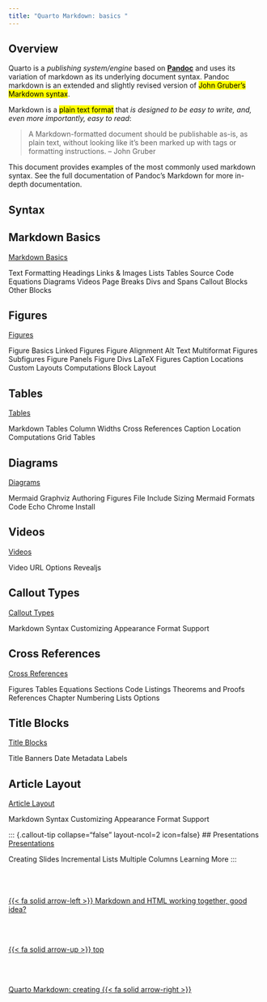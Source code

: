 ```yaml
---
title: "Quarto Markdown: basics "
---
```


## Overview
Quarto is a *publishing system/engine* based on [**Pandoc**](https://pandoc.org/) and uses its variation of markdown as its underlying document syntax. Pandoc markdown is an extended and slightly revised version of <mark>John Gruber’s Markdown syntax</mark>.

Markdown is a <mark>plain text format</mark> that *is designed to be easy to write, and, even more importantly, easy to read*:

> A Markdown-formatted document should be publishable as-is, as plain text, without looking like it’s been marked up with tags or formatting instructions. – John Gruber

This document provides examples of the most commonly used markdown syntax. See the full documentation of Pandoc’s Markdown for more in-depth documentation.

## Syntax

::: {.callout-tip collapse="false"  layout-ncol=2  icon=false}
## Markdown Basics
[Markdown Basics](https://quarto.org/docs/authoring/markdown-basics.html){#Markdown-Basics}

Text Formatting
Headings
Links & Images
Lists
Tables
Source Code
Equations
Diagrams
Videos
Page Breaks
Divs and Spans
Callout Blocks
Other Blocks 
:::

::: {.callout-tip collapse="false" layout-ncol=2 icon=false}
## Figures
[Figures](https://quarto.org/docs/authoring/markdown-basics.html){#Figures}

Figure Basics
Linked Figures
Figure Alignment
Alt Text
Multiformat Figures
Subfigures
Figure Panels
Figure Divs
LaTeX Figures
Caption Locations
Custom Layouts
Computations
Block Layout
:::

::: {.callout-tip collapse="false" layout-ncol=2  icon=false}
## Tables
[Tables](https://quarto.org/docs/authoring/Tables.html){#Tables}

Markdown Tables
Column Widths
Cross References
Caption Location
Computations
Grid Tables
:::

::: {.callout-tip collapse="false" layout-ncol=2  icon=false}
## Diagrams
[Diagrams](https://quarto.org/docs/authoring/Diagrams.html){#Diagrams}

Mermaid
Graphviz
Authoring
Figures
File Include
Sizing
Mermaid Formats
Code Echo
Chrome Install
:::

::: {.callout-tip collapse="false" layout-ncol=2  icon=false}
## Videos
[Videos](https://quarto.org/docs/authoring/Diagrams.html){#Videos}

Video URL
Options
Revealjs
:::

::: {.callout-tip collapse="false" layout-ncol=2  icon=false}
## Callout Types
[Callout Types](https://quarto.org/docs/authoring/Callouts.html){#Callout-Types}

Markdown Syntax
Customizing Appearance
Format Support
:::

::: {.callout-tip collapse="false" layout-ncol=2  icon=false}
## Cross References
[Cross References](https://quarto.org/docs/authoring/Cross-References.html){#Cross-References}

Figures
Tables
Equations
Sections
Code Listings
Theorems and Proofs
References
Chapter Numbering
Lists
Options
:::

::: {.callout-tip collapse="false" layout-ncol=2  icon=false}
## Title Blocks
[Title Blocks](https://quarto.org/docs/authoring/Title-Blocks.html){#Title-Blocks}

Title Banners
Date
Metadata Labels
:::

::: {.callout-tip collapse="false" layout-ncol=2  icon=false}
## Article Layout
[Article Layout](https://quarto.org/docs/authoring/Article-Layout.html){#Article-Layout}

Markdown Syntax
Customizing Appearance
Format Support
:::

::: {.callout-tip collapse="false" layout-ncol=2  icon=false}
## Presentations
[Presentations](https://quarto.org/docs/Presentations.html){#APresentations}

Creating Slides
Incremental Lists
Multiple Columns
Learning More
:::<!--- navLinks -->
<br><br>
<div class=row>
<br>
<div class='column left previous'>
<br>
[{{< fa solid arrow-left >}} Markdown and HTML working together, good idea?](/markup/markup-lang-html-md.qmd)
<br>
</div>
<br>
<div class='column center'>
<br>
[{{< fa solid arrow-up >}} top](#top)
<br>
</div>
<br>
<div class='column right next'>
<br>
[Quarto Markdown: creating  {{< fa solid arrow-right >}}](/markup/markup-quarto-create.qmd)
<br>
</div>
<br>
</div>
